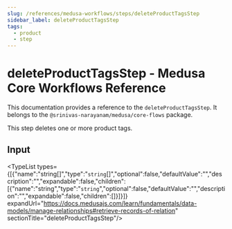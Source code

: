 ```yaml
---
slug: /references/medusa-workflows/steps/deleteProductTagsStep
sidebar_label: deleteProductTagsStep
tags:
  - product
  - step
---
```



# deleteProductTagsStep - Medusa Core Workflows Reference

This documentation provides a reference to the `deleteProductTagsStep`. It belongs to the `@srinivas-narayanam/medusa/core-flows` package.

This step deletes one or more product tags.

## Input

<TypeList types={[{"name":"string[]","type":"`string`[]","optional":false,"defaultValue":"","description":"","expandable":false,"children":[{"name":"string","type":"`string`","optional":false,"defaultValue":"","description":"","expandable":false,"children":[]}]}]} expandUrl="https://docs.medusajs.com/learn/fundamentals/data-models/manage-relationships#retrieve-records-of-relation" sectionTitle="deleteProductTagsStep"/>
